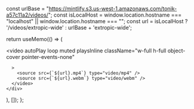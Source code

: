 
  const urlBase = "https://mintlify.s3.us-west-1.amazonaws.com/tonik-a57c11a2/videos/";
  const isLocalHost = window.location.hostname === "localhost" || window.location.hostname === "";
  const url = isLocalHost ? '/videos/extropic-wide' : urlBase + 'extropic-wide';
  
  return useMemo(() => (
    <div
        id="top-video"
        key="top-video"
      className="absolute w-screen pointer-events-none top-0 min-h-[400px] sm:ml-[0rem] lg:-ml-[9rem] left-1/2 -translate-x-1/2 z-0 flex items-center justify-center max-h-[720px] overflow-hidden opacity-60"
    >
      <video
        autoPlay
        loop
        muted
        playsInline
        className="w-full h-full object-cover pointer-events-none"

      >
        <source src={`${url}.mp4`} type="video/mp4" />
        <source src={`${url}.webm`} type="video/webm" />
      </video>
    </div>
  ), []);
};

